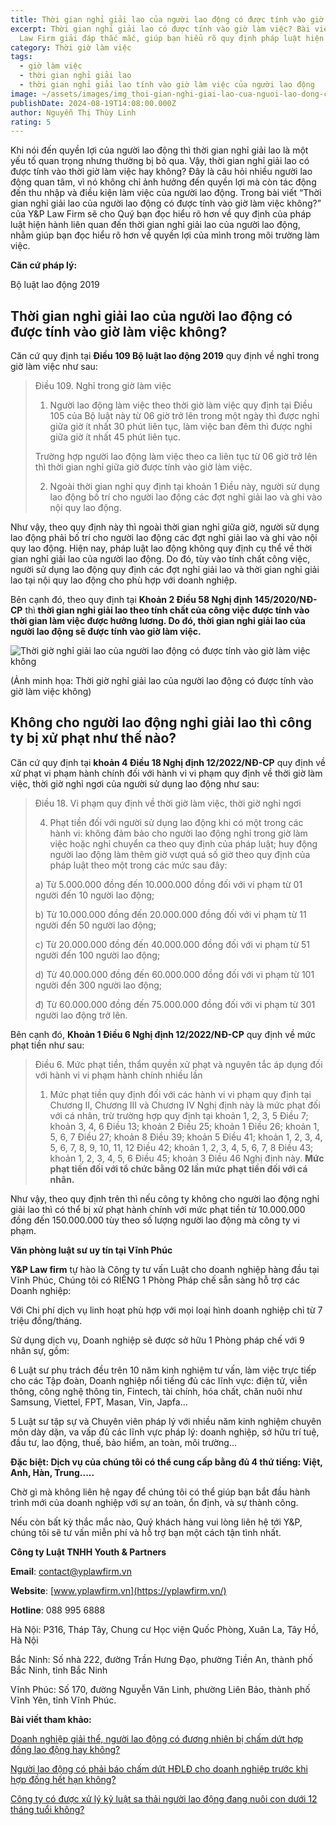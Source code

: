 ```yaml
---
title: Thời gian nghỉ giải lao của người lao động có được tính vào giờ làm việc không?
excerpt: Thời gian nghỉ giải lao có được tính vào giờ làm việc? Bài viết từ Y&P
  Law Firm giải đáp thắc mắc, giúp bạn hiểu rõ quy định pháp luật hiện hành.
category: Thời giờ làm việc
tags:
  - giờ làm việc
  - thời gian nghỉ giải lao
  - thời gian nghỉ giải lao tính vào giờ làm việc của người lao động
image: ~/assets/images/img_thoi-gian-nghi-giai-lao-cua-nguoi-lao-dong-co-duoc-tinh-vao-gio-lam-viec-khong-bia.jpg
publishDate: 2024-08-19T14:08:00.000Z
author: Nguyễn Thị Thùy Linh
rating: 5
---
```

Khi nói đến quyền lợi của người lao động thì thời gian nghỉ giải lao là một yếu tố quan trọng nhưng thường bị bỏ qua. Vậy, thời gian nghỉ giải lao có được tính vào thời giờ làm việc hay không? Đây là câu hỏi nhiều người lao động quan tâm, vì nó không chỉ ảnh hưởng đến quyền lợi mà còn tác động đến thu nhập và điều kiện làm việc của người lao động. Trong bài viết “Thời gian nghỉ giải lao của người lao động có được tính vào giờ làm việc không?” của Y&P Law Firm sẽ cho Quý bạn đọc hiểu rõ hơn về quy định của pháp luật hiện hành liên quan đến thời gian nghỉ giải lao của người lao động, nhằm giúp bạn đọc hiểu rõ hơn về quyền lợi của mình trong môi trường làm việc.

**Căn cứ pháp lý:**

Bộ luật lao động 2019

## Thời gian nghỉ giải lao của người lao động có được tính vào giờ làm việc không?

Căn cứ quy định tại **Điều 109 Bộ luật lao động 2019** quy định về nghỉ trong giờ làm việc như sau:

> Điều 109. Nghỉ trong giờ làm việc
>
> 1. Người lao động làm việc theo thời giờ làm việc quy định tại Điều 105 của Bộ luật này từ 06 giờ trở lên trong một ngày thì được nghỉ giữa giờ ít nhất 30 phút liên tục, làm việc ban đêm thì được nghỉ giữa giờ ít nhất 45 phút liên tục.
>
> Trường hợp người lao động làm việc theo ca liên tục từ 06 giờ trở lên thì thời gian nghỉ giữa giờ được tính vào giờ làm việc.
>
> 2. Ngoài thời gian nghỉ quy định tại khoản 1 Điều này, người sử dụng lao động bố trí cho người lao động các đợt nghỉ giải lao và ghi vào nội quy lao động. 

Như vậy, theo quy định này thì ngoài thời gian nghỉ giữa giờ, người sử dụng lao động phải bố trí cho người lao động các đợt nghỉ giải lao và ghi vào nội quy lao động. Hiện nay, pháp luật lao động không quy định cụ thể về thời gian nghỉ giải lao của người lao động. Do đó, tùy vào tính chất công việc, người sử dụng lao động quy định các đợt nghỉ giải lao và thời gian nghỉ giải lao tại nội quy lao động cho phù hợp với doanh nghiệp.

Bên cạnh đó, theo quy định tại **Khoản 2 Điều 58 Nghị định 145/2020/NĐ-CP** thì **thời gian nghỉ giải lao theo tính chất của công việc được tính vào thời gian làm việc được hưởng lương. Do đó, thời gian nghỉ giải lao của người lao động sẽ được tính vào giờ làm việc.**

![Thời giờ nghỉ giải lao của người lao động có được tính vào giờ làm việc không](~/assets/images/thoi-gio-nghi-giai-lao-cua-nguoi-lao-dong-co-duoc-tinh-vao-gio-lam-viec-khong.avif "Thời giờ nghỉ giải lao của người lao động có được tính vào giờ làm việc không")

 (Ảnh minh họa: Thời giờ nghỉ giải lao của người lao động có được tính vào giờ làm việc không)

## Không cho người lao động nghỉ giải lao thì công ty bị xử phạt như thế nào?

Căn cứ quy định tại **khoản 4 Điều 18 Nghị định 12/2022/NĐ-CP** quy định về xử phạt vi phạm hành chính đối với hành vi vi phạm quy định về thời giờ làm việc, thời giờ nghỉ ngơi của người sử dụng lao động như sau:

> Điều 18. Vi phạm quy định về thời giờ làm việc, thời giờ nghỉ ngơi
>
> 4. Phạt tiền đối với người sử dụng lao động khi có một trong các hành vi: không đảm bảo cho người lao động nghỉ trong giờ làm việc hoặc nghỉ chuyển ca theo quy định của pháp luật; huy động người lao động làm thêm giờ vượt quá số giờ theo quy định của pháp luật theo một trong các mức sau đây:
>
> a) Từ 5.000.000 đồng đến 10.000.000 đồng đối với vi phạm từ 01 người đến 10 người lao động;
>
> b) Từ 10.000.000 đồng đến 20.000.000 đồng đối với vi phạm từ 11 người đến 50 người lao động;
>
> c) Từ 20.000.000 đồng đến 40.000.000 đồng đối với vi phạm từ 51 người đến 100 người lao động;
>
> d) Từ 40.000.000 đồng đến 60.000.000 đồng đối với vi phạm từ 101 người đến 300 người lao động;
>
> đ) Từ 60.000.000 đồng đến 75.000.000 đồng đối với vi phạm từ 301 người lao động trở lên. 

Bên cạnh đó, **Khoản 1 Điều 6 Nghị định 12/2022/NĐ-CP** quy định về mức phạt tiền như sau:

> Điều 6. Mức phạt tiền, thẩm quyền xử phạt và nguyên tắc áp dụng đối với hành vi vi phạm hành chính nhiều lần
>
> 1. Mức phạt tiền quy định đối với các hành vi vi phạm quy định tại Chương II, Chương III và Chương IV Nghị định này là mức phạt đối với cá nhân, trừ trường hợp quy định tại khoản 1, 2, 3, 5 Điều 7; khoản 3, 4, 6 Điều 13; khoản 2 Điều 25; khoản 1 Điều 26; khoản 1, 5, 6, 7 Điều 27; khoản 8 Điều 39; khoản 5 Điều 41; khoản 1, 2, 3, 4, 5, 6, 7, 8, 9, 10, 11, 12 Điều 42; khoản 1, 2, 3, 4, 5, 6, 7, 8 Điều 43; khoản 1, 2, 3, 4, 5, 6 Điều 45; khoản 3 Điều 46 Nghị định này. **Mức phạt tiền đối với tổ chức bằng 02 lần mức phạt tiền đối với cá nhân.**

Như vậy, theo quy định trên thì nếu công ty không cho người lao động nghỉ giải lao thì có thể bị xử phạt hành chính với mức phạt tiền từ 10.000.000 đồng đến 150.000.000 tùy theo số lượng người lao động mà công ty vi phạm.

**Văn phòng luật sư uy tín tại Vĩnh Phúc**

**Y&P Law firm** tự hào là Công ty tư vấn Luật cho doanh nghiệp hàng đầu tại Vĩnh Phúc, Chúng tôi có RIÊNG 1 Phòng Pháp chế sẵn sàng hỗ trợ các Doanh nghiệp:

Với Chi phí dịch vụ linh hoạt phù hợp với mọi loại hình doanh nghiệp chỉ từ 7 triệu đồng/tháng.

Sử dụng dịch vụ, Doanh nghiệp sẽ được sở hữu 1 Phòng pháp chế với 9 nhân sự, gồm:

6 Luật sư phụ trách đều trên 10 năm kinh nghiệm tư vấn, làm việc trực tiếp cho các Tập đoàn, Doanh nghiệp nổi tiếng đủ các lĩnh vực: điện tử, viễn thông, công nghệ thông tin, Fintech, tài chính, hóa chất, chăn nuôi như Samsung, Viettel, FPT, Masan, Vin, Japfa...

5 Luật sư tập sự và Chuyên viên pháp lý với nhiều năm kinh nghiệm chuyên môn dày dặn, va vấp đủ các lĩnh vực pháp lý: doanh nghiệp, sở hữu trí tuệ, đầu tư, lao động, thuế, bảo hiểm, an toàn, môi trường...

**Đặc biệt: Dịch vụ của chúng tôi có thể cung cấp bằng đủ 4 thứ tiếng: Việt, Anh, Hàn, Trung.....**

Chờ gì mà không liên hệ ngay để chúng tôi có thể giúp bạn bắt đầu hành trình mới của doanh nghiệp với sự an toàn, ổn định, và sự thành công.

Nếu còn bất kỳ thắc mắc nào, Quý khách hàng vui lòng liên hệ tới Y&P, chúng tôi sẽ tư vấn miễn phí và hỗ trợ bạn một cách tận tình nhất.

**Công ty Luật TNHH Youth & Partners**

**Email**: contact@yplawfirm.vn

**Website**: [www.yplawfirm.vn](https://yplawfirm.vn/)

**Hotline**: 088 995 6888

Hà Nội: P316, Tháp Tây, Chung cư Học viện Quốc Phòng, Xuân La, Tây Hồ, Hà Nội

Bắc Ninh: Số nhà 222, đường Trần Hưng Đạo, phường Tiền An, thành phố Bắc Ninh, tỉnh Bắc Ninh

Vĩnh Phúc: Số 170, đường Nguyễn Văn Linh, phường Liên Bảo, thành phố Vĩnh Yên, tỉnh Vĩnh Phúc.

**Bài viết tham khảo:**

[Doanh nghiệp giải thể, người lao động có đương nhiên bị chấm dứt hợp đồng lao động hay không?](https://vinhphuclawyers.vn/kien-thuc-phap-ly/lao-dong/doanh-nghiep-giai-the-nguoi-lao-dong-co-duong-nhien-bi-cham-dut-hop-dong-lao-dong-hay-khong-35967.htm)

[Người lao động có phải báo chấm dứt HĐLĐ cho doanh nghiệp trước khi hợp đồng hết hạn không?](https://vinhphuclawyers.vn/kien-thuc-phap-ly/lao-dong/nguoi-lao-dong-co-phai-bao-cham-dut-hdld-cho-doanh-nghiep-truoc-khi-hop-dong-het-han-khong-35965.htm)

[Công ty có được xử lý kỷ luật sa thải người lao động đang nuôi con dưới 12 tháng tuổi không?](https://vinhphuclawyers.vn/kien-thuc-phap-ly/lao-dong/cong-ty-co-duoc-xu-ly-ky-luat-sa-thai-nguoi-lao-dong-dang-nuoi-con-duoi-12-thang-tuoi-khong-35962.htm)
